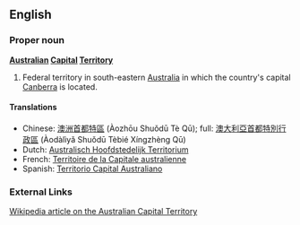 ==English==
===Proper noun===
'''[[Australian]] [[Capital]] [[Territory]]'''
#Federal territory in south-eastern [[Australia]] in which the country's capital [[Canberra]] is located.

====Translations====
*Chinese: [[澳洲首都特區]] (Àozhōu Shuǒdū Tè Qū); full: [[澳大利亞首都特別行政區]] (Àodàlìyǎ Shuǒdū Tèbié Xíngzhèng Qū)
*Dutch: [[Australisch Hoofdstedelijk Territorium]]
*French: [[Territoire de la Capitale australienne]]
*Spanish: [[Territorio Capital Australiano]]

===External Links===
[[w:Australian Capital Territory|Wikipedia article on the Australian Capital Territory]]